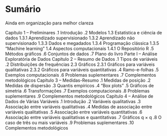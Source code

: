 # Sumário {.title-page}

:::{.callout-warning}
Ainda em organização para melhor clareza
:::

Capítulo 1 – Preliminares 
.1 Introdução 
.2 Modelos 
1.3 Estatística e ciência de dados 
1.3.1 Aprendizado supervisionado 
1.3.2 Aprendizado não supervisionado 
1.3.3 Dados e megadados 
1.3.4 Programação clássica 
1.3.5 “Machine learning” 
1.4 Aspectos computacionais 
1.4.1 O Repositório R 
.5 Métodos gráficos 
.6 Conjuntos de dados 
.7 Plano do livro 
Parte I – Análise Exploratória de Dados 
Capítulo 2 – Resumo de Dados 
.1 Tipos de variáveis 
.2 Distribuições de frequências 
2.3 Gráficos 
2.3.1 Gráficos para variáveis qualitativas 
2.3.2 Gráficos para variáveis quantitativas 
.4 Ramo-e-folhas 
.5 Exemplos computacionais 
.6 Problemas suplementares 
.7 Complementos metodológicos 
Capítulo 3 – Medidas-Resumo 
.1 Medidas de posição 
.2 Medidas de dispersão 
.3 Quantis empíricos 
.4 “Box plots” 
.5 Gráficos de simetria 
.6 Transformações 
.7 Exemplos computacionais 
.8 Problemas suplementares 
.9 Complementos metodológicos 
Capítulo 4 – Análise de Dados de Várias Variáveis 
.1 Introdução 
.2 Variáveis qualitativas 
.3 Associação entre variáveis qualitativas 
.4 Medidas de associação entre variáveis qualitativas 
.5 Associação entre variáveis quantitativas 
.6 Associação entre variáveis qualitativas e quantitativas 
.7 Gráficos q × q 
.8 O caso de três ou mais variáveis 
.9 Problemas suplementares 
.10 Complementos metodológicos